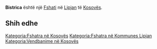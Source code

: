 {{Fshat në Kosovës
 | Emri                = Bistrica
 | EmriAlt                = Bistrica,Bistrice e Shales,Bistricë e Shalës,Saljska Bistrica,Shalska Bistrica,Šaljska Bistrica,Бистрица,Шаљска Бистрица
 | Emri (Rasa dhanore) = 
 | Figura              = 
 | Shteti              = Kosovës
 | Komuna              = Lipjan
 | Kodi postar         = 
 | Sipërfaqja          = 

 | Popullsia           = 

 | Regj. i popullsisë  = 
 | Dend. e popullsisë  = 
 | Faqja zyrtare       = 
 <!--- Koordinatat ----> 
 | Gjerësia            = 43.01056
 | Gjatësia            = 20.86583
 | Lartësia            = 
}}
'''Bistrica''' është një [[Fshati]] në [[Lipjan]] të [[Kosovës]].

<!-- == Gjeografia == -->
<!-- == Historia == -->
<!-- == Demografia == -->
== Shih edhe ==
{{Komuna Lipjan}}
{{Kosovo-Administrata-Cung}}

[[Kategoria:Fshatra në Kosovës]]
[[Kategoria:Fshatra në Kommunes Lipjan]]
[[Kategoria:Vendbanime në Kosovës]]